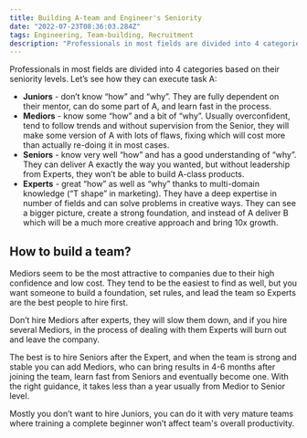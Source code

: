 ```yaml
---
title: Building A-team and Engineer's Seniority
date: "2022-07-23T08:36:03.284Z"
tags: Engineering, Team-building, Recruitment
description: "Professionals in most fields are divided into 4 categories based on their seniority levels. Let’s see how they can execute task A..."
---
```

Professionals in most fields are divided into 4 categories based on their seniority levels. Let’s see how they can execute task A:

- **Juniors** - don’t know “how” and “why”. They are fully dependent on their mentor, can do some part of A, and learn fast in the process.
- **Mediors** - know some “how” and a bit of “why”. Usually overconfident, tend to follow trends and without supervision from the Senior, they will make some version of A with lots of flaws, fixing which will cost more than actually re-doing it in most cases.
- **Seniors** - know very well “how” and has a good understanding of “why”. They can deliver A exactly the way you wanted, but without leadership from Experts, they won’t be able to build A-class products.
- **Experts** - great “how” as well as “why” thanks to multi-domain knowledge (“T shape” in marketing). They have a deep expertise in number of fields and can solve problems in creative ways. They can see a bigger picture, create a strong foundation, and instead of A deliver B which will be a much more creative approach and bring 10x growth.

## How to build a team?

Mediors seem to be the most attractive to companies due to their high confidence and low cost. They tend to be the easiest to find as well, but you want someone to build a foundation, set rules, and lead the team so Experts are the best people to hire first.

Don’t hire Mediors after experts, they will slow them down, and if you hire several Mediors, in the process of dealing with them Experts will burn out and leave the company.

The best is to hire Seniors after the Expert, and when the team is strong and stable you can add Mediors, who can bring results in 4-6 months after joining the team, learn fast from Seniors and eventually become one. With the right guidance, it takes less than a year usually from Medior to Senior level.

Mostly you don’t want to hire Juniors, you can do it with very mature teams where training a complete beginner won’t affect team's overall productivity.
